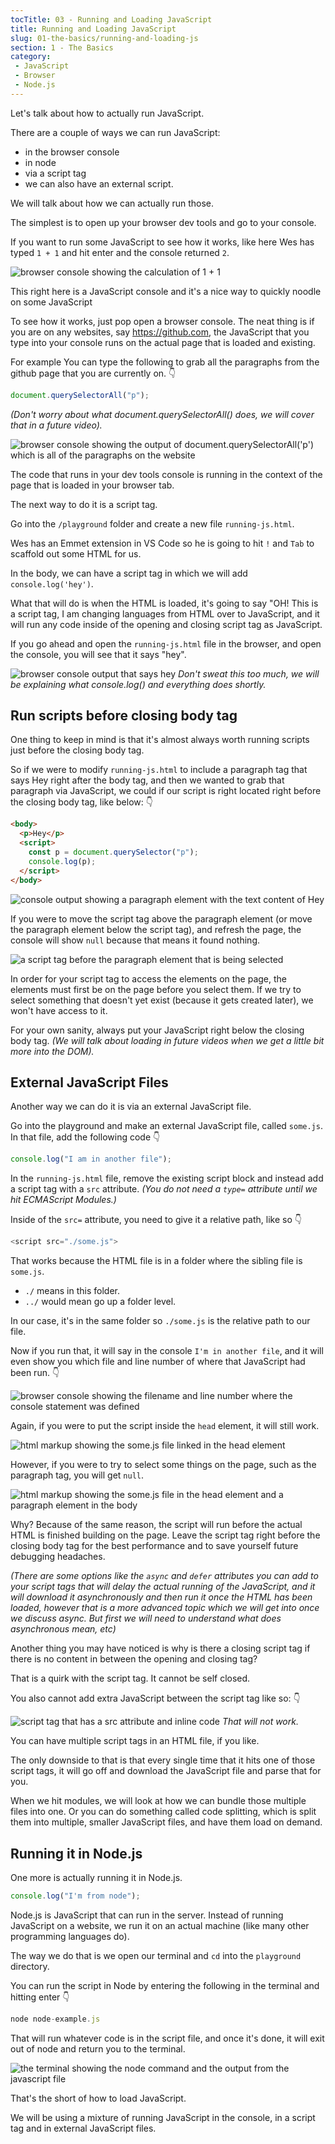 ```yaml
---
tocTitle: 03 - Running and Loading JavaScript
title: Running and Loading JavaScript
slug: 01-the-basics/running-and-loading-js
section: 1 - The Basics
category:
 - JavaScript
 - Browser
 - Node.js
---
```


Let's talk about how to actually run JavaScript.

There are a couple of ways we can run JavaScript:

* in the browser console
* in node
* via a script tag
* we can also have an external script.

We will talk about how we can actually run those.

The simplest is to open up your browser dev tools and go to your console.

If you want to run some JavaScript to see how it works, like here Wes has typed `1 + 1` and hit enter and the console returned `2`.

![browser console showing the calculation of 1 + 1](/browser-console.png)

This right here is a JavaScript console and it's a nice way to quickly noodle on some JavaScript

To see how it works, just pop open a browser console. The neat thing is if you are on any websites, say https://github.com, the JavaScript that you type into your console runs on the actual page that is loaded and existing.

For example You can type the following to grab all the paragraphs from the github page that you are currently on. 👇

```js
document.querySelectorAll("p");
```
_(Don't worry about what document.querySelectorAll() does, we will cover that in a future video)._

![browser console showing the output of document.querySelectorAll('p') which is all of the paragraphs on the website](/console-showing-queryselector.png)

The code that runs in your dev tools console is running in the context of the page that is loaded in your browser tab.

The next way to do it is a script tag.

Go into the `/playground` folder and create a new file `running-js.html`.

Wes has an Emmet extension in VS Code so he is going to hit `!` and `Tab` to scaffold out some HTML for us.

In the body, we can have a script tag in which we will add `console.log('hey')`.

What that will do is when the HTML is loaded, it's going to say "OH! This is a script tag, I am changing languages from HTML over to JavaScript, and it will run any code inside of the opening and closing script tag as JavaScript.

If you go ahead and open the `running-js.html` file in the browser, and open the console, you will see that it says "hey".

![browser console output that says hey](/console-hey-message.png)
_Don't sweat this too much, we will be explaining what console.log() and everything does shortly._

## Run scripts before closing body tag

One thing to keep in mind is that it's almost always worth running scripts just before the closing body tag.

So if we were to modify `running-js.html` to include a paragraph tag that says Hey right after the body tag, and then we wanted to grab that paragraph via JavaScript, we could if our script is right located right before the closing body tag, like below: 👇

```html
<body>
  <p>Hey</p>
  <script>
    const p = document.querySelector("p");
    console.log(p);
  </script>
</body>
```

![console output showing a paragraph element with the text content of Hey](/console-paragraph-output.png)

If you were to move the script tag above the paragraph element (or move the paragraph element below the script tag), and refresh the page, the console will show `null` because that means it found nothing.

![a script tag before the paragraph element that is being selected](/body-with-paragraph-after-script-tag.png)

In order for your script tag to access the elements on the page, the elements must first be on the page before you select them. If we try to select something that doesn't yet exist (because it gets created later), we won't have access to it.

For your own sanity, always put your JavaScript right below the closing body tag. _(We will talk about loading in future videos when we get a little bit more into the DOM)._

## External JavaScript Files

Another way we can do it is via an external JavaScript file.

Go into the playground and make an external JavaScript file, called `some.js`. In that file, add the following code 👇

```js
console.log("I am in another file");
```

In the `running-js.html` file, remove the existing script block and instead add a script tag with a `src` attribute. _(You do not need a `type=` attribute until we hit ECMAScript Modules.)_

Inside of the `src=` attribute, you need to give it a relative path, like so 👇

```js
<script src="./some.js">
```

That works because the HTML file is in a folder where the sibling file is `some.js`.

* `./` means in this folder.
* `../` would mean go up a folder level.

In our case, it's in the same folder so `./some.js` is the relative path to our file.

Now if you run that, it will say in the console `I'm in another file`, and it will even show you which file and line number of where that JavaScript had been run. 👇

![browser console showing the filename and line number where the console statement was defined](/somejs-filename-and-line.png)

Again, if you were to put the script inside the `head` element, it will still work.

![html markup showing the some.js file linked in the head element](/somejs-script-in-head.png)

However, if you were to try to select some things on the page, such as the paragraph tag, you will get `null`.

![html markup showing the some.js file in the head element and a paragraph element in the body](/somejs-script-in-head-with-paragraph.png)

Why? Because of the same reason, the script will run before the actual HTML is finished building on the page. Leave the script tag right before the closing body tag for the best performance and to save yourself future debugging headaches.

_(There are some options like the `async` and `defer` attributes you can add to your script tags that will delay the actual running of the JavaScript, and it will download it asynchronously and then run it once the HTML has been loaded, however that is a more advanced topic which we will get into once we discuss async. But first we will need to understand what does asynchronous mean, etc)_

Another thing you may have noticed is why is there a closing script tag if there is no content in between the opening and closing tag?

That is a quirk with the script tag. It cannot be self closed.

You also cannot add extra JavaScript between the script tag like so: 👇

![script tag that has a src attribute and inline code](/script-tag-with-inline-code.png)
_That will not work._

You can have multiple script tags in an HTML file, if you like.

The only downside to that is that every single time that it hits one of those script tags, it will go off and download the JavaScript file and parse that for you.

When we hit modules, we will look at how we can bundle those multiple files into one. Or you can do something called code splitting, which is split them into multiple, smaller JavaScript files, and have them load on demand.

## Running it in Node.js

One more is actually running it in Node.js.

```js
console.log("I'm from node");
```

Node.js is JavaScript that can run in the server. Instead of running JavaScript on a website, we run it on an actual machine (like many other programming languages do).

The way we do that is we open our terminal and `cd` into the `playground` directory.

You can run the script in Node by entering the following in the terminal and hitting enter 👇

```js
node node-example.js
```

That will run whatever code is in the script file, and once it's done, it will exit out of node and return you to the terminal.

![the terminal showing the node command and the output from the javascript file](/node-terminal-output.png)

That's the short of how to load JavaScript.

We will be using a mixture of running JavaScript in the console, in a script tag and in external JavaScript files.
